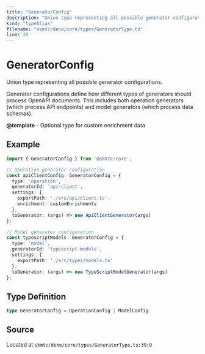 ```yaml
---
title: "GeneratorConfig"
description: "Union type representing all possible generator configurations."
kind: "typeAlias"
filename: "skmtc/deno/core/types/GeneratorType.ts"
line: 39
---
```


# GeneratorConfig

Union type representing all possible generator configurations.

Generator configurations define how different types of generators should
process OpenAPI documents. This includes both operation generators (which
process API endpoints) and model generators (which process data schemas).


**@template** - Optional type for custom enrichment data


## Example

```typescript
import { GeneratorConfig } from '@skmtc/core';

// Operation generator configuration
const apiClientConfig: GeneratorConfig = {
  type: 'operation',
  generatorId: 'api-client',
  settings: {
    exportPath: './src/api/client.ts',
    enrichment: customEnrichments
  },
  toGenerator: (args) => new ApiClientGenerator(args)
};

// Model generator configuration
const typescriptModels: GeneratorConfig = {
  type: 'model',
  generatorId: 'typescript-models',
  settings: {
    exportPath: './src/types/models.ts'
  },
  toGenerator: (args) => new TypeScriptModelGenerator(args)
};
```

## Type Definition

```typescript
type GeneratorConfig = OperationConfig | ModelConfig
```

## Source

Located at `skmtc/deno/core/types/GeneratorType.ts:39:0`
